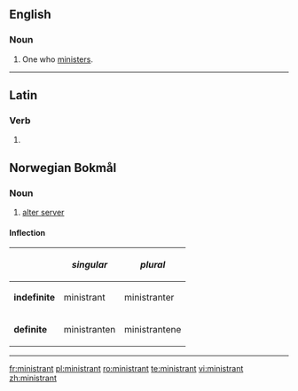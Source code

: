 ==English==

===Noun===
{{en-noun}}

# One who [[minister]]s.

----

==Latin==

===Verb===
{{la-verb-form|ministrant}}

# {{conjugation of|ministro|ministrō|3|p|pres|act|ind|lang=la}}

==Norwegian Bokmål==

===Noun===
{{wikipedia|lang=no}}
{{head|no|noun}}

# [[alter server]]

====Inflection====
{|{{prettytable100}}
!
!''singular''
!''plural''
|-
|'''indefinite'''
|ministrant
|ministranter
|-
|'''definite'''
|ministranten
|ministrantene
|}

----

[[fr:ministrant]]
[[pl:ministrant]]
[[ro:ministrant]]
[[te:ministrant]]
[[vi:ministrant]]
[[zh:ministrant]]